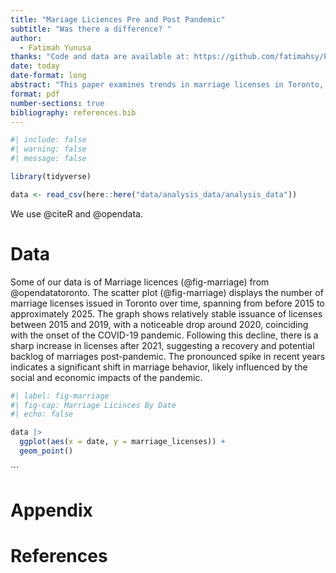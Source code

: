 ```yaml
---
title: "Mariage Liciences Pre and Post Pandemic"
subtitle: "Was there a difference? "
author: 
  - Fatimah Yunusa
thanks: "Code and data are available at: https://github.com/fatimahsy/Pandemic-Marriages-.git."
date: today
date-format: long
abstract: "This paper examines trends in marriage licenses in Toronto, focusing on the effects of the COVID-19 pandemic on marital patterns. Using a dataset of marriage license registrations from 2015-2023, we apply time series analysis and statistical comparisons to investigate shifts in marriage rates before, during, and after the pandemic. Our findings show a significant decline in licenses issued during the pandemic, followed by a sharp increase in the post-pandemic period. These results suggest that social disruptions caused by the pandemic have had lasting effects on marriage trends, potentially influencing future policy and service planning ."
format: pdf
number-sections: true
bibliography: references.bib
---
```


```r
#| include: false
#| warning: false
#| message: false

library(tidyverse)

data <- read_csv(here::here("data/analysis_data/analysis_data"))

```

We use @citeR and @opendata.

# Data {#sec-data}

Some of our data is of Marriage licences (@fig-marriage) from @opendatatoronto. The scatter plot (@fig-marriage) displays the number of marriage licenses issued in Toronto over time, spanning from before 2015 to approximately 2025. The graph shows relatively stable issuance of licenses between 2015 and 2019, with a noticeable drop around 2020, coinciding with the onset of the COVID-19 pandemic. Following this decline, there is a sharp increase in licenses after 2021, suggesting a recovery and potential backlog of marriages post-pandemic. The pronounced spike in recent years indicates a significant shift in marriage behavior, likely influenced by the social and economic impacts of the pandemic.

```r
#| label: fig-marriage
#| fig-cap: Marriage Licinces By Date
#| echo: false

data |> 
  ggplot(aes(x = date, y = marriage_licenses)) +
  geom_point()

```

\`\`\`

\newpage

\appendix

# Appendix {.unnumbered}

# References
